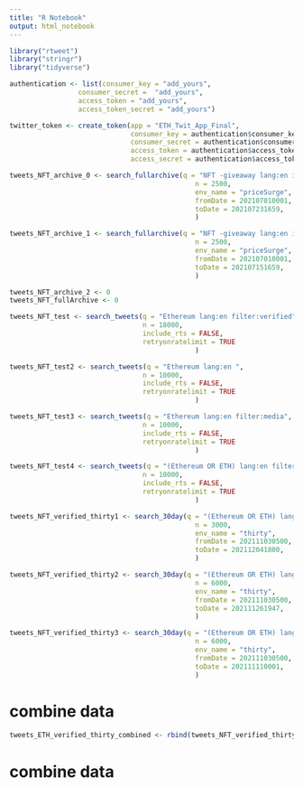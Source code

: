 ```yaml
---
title: "R Notebook"
output: html_notebook
---
```


```r
library("rtweet")
library("stringr")
library("tidyverse")
```

```r
authentication <- list(consumer_key = "add_yours",
                 consumer_secret =  "add_yours",
                 access_token = "add_yours",
                 access_token_secret = "add_yours")
```


```r
twitter_token <- create_token(app = "ETH_Twit_App_Final", 
                              consumer_key = authentication$consumer_key,
                              consumer_secret = authentication$consumer_secret,
                              access_token = authentication$access_token,
                              access_secret = authentication$access_token_secret)

```

```r
tweets_NFT_archive_0 <- search_fullarchive(q = "NFT -giveaway lang:en is:verified -is:retweet", 
                                              n = 2500,
                                              env_name = "priceSurge",
                                              fromDate = 202107010001,
                                              toDate = 202107231659,
                                              )
```

```r
tweets_NFT_archive_1 <- search_fullarchive(q = "NFT -giveaway lang:en is:verified -is:retweet", 
                                              n = 2500,
                                              env_name = "priceSurge",
                                              fromDate = 202107010001,
                                              toDate = 202107151659,
                                              )
```


```r
tweets_NFT_archive_2 <- 0
tweets_NFT_fullArchive <- 0
```

```r
tweets_NFT_test <- search_tweets(q = "Ethereum lang:en filter:verified", 
                                 n = 18000,
                                 include_rts = FALSE,
                                 retryonratelimit = TRUE
                                              )
```

```r
tweets_NFT_test2 <- search_tweets(q = "Ethereum lang:en ", 
                                 n = 10000,
                                 include_rts = FALSE,
                                 retryonratelimit = TRUE
                                              )
```

```r
tweets_NFT_test3 <- search_tweets(q = "Ethereum lang:en filter:media", 
                                 n = 10000,
                                 include_rts = FALSE,
                                 retryonratelimit = TRUE
                                              )
```

```r
tweets_NFT_test4 <- search_tweets(q = "(Ethereum OR ETH) lang:en filter:verified", 
                                 n = 10000,
                                 include_rts = FALSE,
                                 retryonratelimit = TRUE
                                              )
```

```r
tweets_NFT_verified_thirty1 <- search_30day(q = "(Ethereum OR ETH) lang:en is:verified -is:retweet",
                                              n = 3000,
                                              env_name = "thirty",
                                              fromDate = 202111030500,
                                              toDate = 202112041800,
                                              )
```

```r
tweets_NFT_verified_thirty2 <- search_30day(q = "(Ethereum OR ETH) lang:en is:verified -is:retweet",
                                              n = 6000,
                                              env_name = "thirty",
                                              fromDate = 202111030500,
                                              toDate = 202111261947,
                                              )
```

```r
tweets_NFT_verified_thirty3 <- search_30day(q = "(Ethereum OR ETH) lang:en is:verified -is:retweet",
                                              n = 6000,
                                              env_name = "thirty",
                                              fromDate = 202111030500,
                                              toDate = 202111110001,
                                              )
```

# combine data
```r
tweets_ETH_verified_thirty_combined <- rbind(tweets_NFT_verified_thirty1, tweets_NFT_verified_thirty2, tweets_NFT_verified_thirty3)
```
# combine data
```r

```

